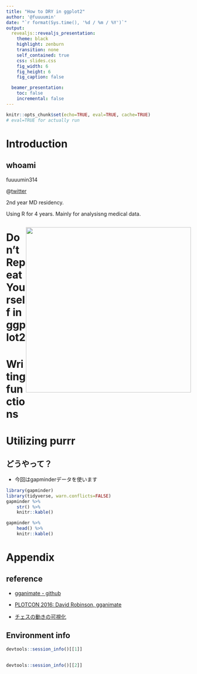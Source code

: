 ```yaml
---
title: "How to DRY in ggplot2"
author: '@fuuuumin'
date: "`r format(Sys.time(), '%d / %m / %Y')`"
output:
  revealjs::revealjs_presentation:
    theme: black
    highlight: zenburn
    transition: none
    self_contained: true
    css: slides.css
    fig_width: 6
    fig_height: 6
    fig_caption: false

  beamer_presentation:
    toc: false
    incremental: false
---
```


```r
knitr::opts_chunk$set(echo=TRUE, eval=TRUE, cache=TRUE)
# eval=TRUE for actually run 
```
# Introduction

## whoami

<div class="column1">

fuuuumin314

@[twitter](https://twitter.com/fuuuumin314)

2nd year MD residency.

Using R for 4 years. Mainly for analysisng medical data.

</div>

<div class="column2" style="float: right;">

<img src="img/user.jpeg" width="450" height="450">

</div>

# Don't Repeat Yourself in ggplot2

# Writing functions

# Utilizing purrr

## どうやって？ 

- 今回はgapminderデータを使います  

```r
library(gapminder)
library(tidyverse, warn.conflicts=FALSE)
gapminder %>% 
    str() %>% 
    knitr::kable()

gapminder %>% 
    head() %>% 
    knitr::kable()
```

# Appendix

## reference
- [gganimate - github](https://github.com/dgrtwo/gganimate)

- [PLOTCON 2016: David Robinson, gganimate](https://www.youtube.com/watch?v=9Y7Y1s4-VdAce)

- [チェスの動きの可視化](https://rpubs.com/dgrtwo/chess)

## Environment info

```r
devtools::session_info()[[1]]
```

## 

```r
devtools::session_info()[[2]]
```

